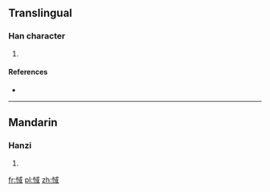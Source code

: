 ==Translingual==

===Han character===
{{Han char|rn=61|rad=心|as=08|sn=11|four=|canj=心戈口一 (PIRM)|ids=⿰[[忄]][[或]]}}

# {{defn|Han|sort=心08}}

====References====
* {{Han ref|kx=0390.330|dkj=10788|dj=0725.010|hdz=42314.040|uh=60D0|ud=24784}}

----

==Mandarin==

===Hanzi===
{{cmn-hanzi|pin=[[dàn]] ([[dan4]]), [[yù]] ([[yu4]])|wg=tan<sup>4</sup>, yü<sup>4</sup>}}

# {{defn|lang=cmn|sort=心08}}

[[fr:惐]]
[[pl:惐]]
[[zh:惐]]